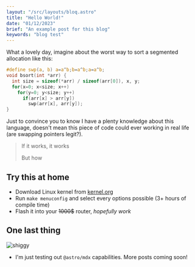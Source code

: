 ```yaml
---
layout: "/src/layouts/bloq.astro"
title: "Hello World!"
date: "01/12/2023"
brief: "An example post for this blog"
keywords: "blog test"
---
```


What a lovely day, imagine about the worst way to sort a segmented allocation like this:

```c
#define swp(a, b) a=a^b;b=a^b;a=a^b;
void bsort(int *arr) {
  int size = sizeof(*arr) / sizeof(arr[0]), x, y;
  for(x=0; x<size; x++)
    for(y=0; y<size; y++)
      if(arr[x] > arr[y])
        swp(arr[x], arr[y]);
}
```

Just to convince you to know I have a plenty knowledge about this language, 
doesn't mean this piece of code could ever working in real life (are swapping pointers legit?).

> If it works, it works
>
> But how

## Try this at home

- Download Linux kernel from [kernel.org](https://kernel.org)
- Run `make menuconfig` and select every options possible (3+ hours of compile time)
- Flash it into your ~~1000$~~ router, *hopefully work*

## One last thing

![shiggy](https://media.discordapp.net/stickers/1039992459209490513.png "shiggy")

- I'm just testing out `@astro/mdx` capabilities. More posts coming soon!
